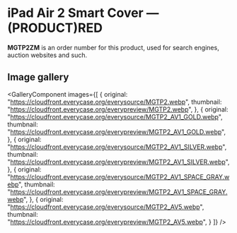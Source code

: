 
# iPad Air 2 Smart Cover — (PRODUCT)RED

<Callout type='info' emoji='👉🏻'>**MGTP2ZM** is an order number for this product, used for search engines, auction websites and such.</Callout>

## Image gallery

<GalleryComponent
    images={[
      {
        original: "https://cloudfront.everycase.org/everysource/MGTP2.webp",
        thumbnail: "https://cloudfront.everycase.org/everypreview/MGTP2.webp",
      },
      {
        original: "https://cloudfront.everycase.org/everysource/MGTP2_AV1_GOLD.webp",
        thumbnail: "https://cloudfront.everycase.org/everypreview/MGTP2_AV1_GOLD.webp",
      },
      {
        original: "https://cloudfront.everycase.org/everysource/MGTP2_AV1_SILVER.webp",
        thumbnail: "https://cloudfront.everycase.org/everypreview/MGTP2_AV1_SILVER.webp",
      },
      {
        original: "https://cloudfront.everycase.org/everysource/MGTP2_AV1_SPACE_GRAY.webp",
        thumbnail: "https://cloudfront.everycase.org/everypreview/MGTP2_AV1_SPACE_GRAY.webp",
      },
      {
        original: "https://cloudfront.everycase.org/everysource/MGTP2_AV5.webp",
        thumbnail: "https://cloudfront.everycase.org/everypreview/MGTP2_AV5.webp",
      }
    ]}
  />
